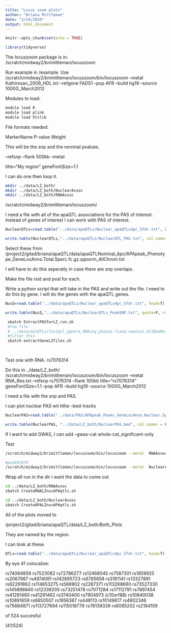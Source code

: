 ```yaml
---
title: "Locus zoom plots"
author: "Briana Mittleman"
date: "2/14/2020"
output: html_document
---
```


```r
knitr::opts_chunk$set(echo = TRUE)
```


```r
library(tidyverse)
```

The locuszoom package is in:  
/scratch/midway2/brimittleman/locuszoom


Run example in /example. Use /scratch/midway2/brimittleman/locuszoom/bin/locuszoom --metal Kathiresan_2009_HDL.txt --refgene FADS1 --pop AFR --build hg19 --source 1000G_March2012

Modules to load:
```bash
module load R
module load plink
module load htslib
```

File formats needed:  

MarkerName	P-value	Weight

This will be the snp and the nominal pvalues.   

--refsnp <your snp> --flank 500kb  --metal 

 title="My region" geneFontSize=1.1
 
 I can do one then loop it.  
 
 
```bash
mkdir ../data/LZ_both/ 
mkdir ../data/LZ_both/NuclearAssoc
mkdir ../data/LZ_both/RNAAssoc

```
 
 /scratch/midway2/brimittleman/locuszoom/
 
 I need a file with all of the apaQTL associations for the PAS of interest. Instead of genes of interest I can work with PAS of interest.  
 
```r
NuclearQTLs=read.table("../data/apaQTLs/Nuclear_apaQTLs4pc_5fdr.txt", head=T) %>% select(Peak) %>% unique()

write.table(NuclearQTLs,"../data/apaQTLs/NuclearQTL_PAS.txt", col.names = F, row.names = F, quote = F)
```
 
Select these from  /project2/gilad/briana/apaQTL/data/apaQTLNominal_4pc/APApeak_Phenotype_GeneLocAnno.Total.5perc.fc.gz.qqnorm_AllChrom.txt  

I will have to do this seperatly in case there are snp overlaps.  
 
Make the file rsid and pval for each. 

Write a python script that will take in the PAS and write out the file. I need to do this by gene. I will do the genes with the apaQTL genes. 

```r
NucQ=read.table("../data/apaQTLs/Nuclear_apaQTLs4pc_5fdr.txt", head=T) %>% select(Peak, sid, Gene)  

write.table(NucQ,"../data/apaQTLs/NuclearQTLs_PeakSNP.txt", quote=F, row.names = F, col.names = F)
```


```bash
 sbatch ExtractPASforLZ_run.sh 
 #rna file
 # ../data/molQTLs/fastqtl_qqnorm_RNAseq_phase2.fixed.nominal.AllNomRes.GeneName.txt
 #filter this
 sbatch extractGeneLZfiles.sh
 
 
```


Test one with RNA.  rs7076314

Do this in ../data/LZ_both/ 
/scratch/midway2/brimittleman/locuszoom/bin/locuszoom --metal  RNA_Res.txt --refsnp rs7076314 --flank 100kb title="rs7076314" geneFontSize=1.1 --pop AFR --build hg19 --source 1000G_March2012


I need a file with the snp and PAS.  

I can plot nuclear PAS  wit hthe --bed-tracks <your bed file>  

```r
NuclearPAS=read.table("../data/PAS/APApeak_Peaks_GeneLocAnno.Nuclear.5perc.sort.bed",col.names = c("chr","start", "end", "name", "score", "strand")) %>% mutate(Col="PAS", score2=".") %>% select(chr, start,end, Col, score2, strand)

write.table(NuclearPAS, "../data/LZ_both/NuclearPAS.bed", col.names = F, row.names = F, quote=F, sep="\t")
```

If I want to add GWAS, I can add --gwas-cat whole-cat_significant-only  


Test 

```bash
/scratch/midway2/brimittleman/locuszoom/bin/locuszoom --metal  RNAAssoc/ABTB1RNA_Res.txt --refsnp rs60645978 --flank 100kb title="rs60645978" geneFontSize=1.1 --pop AFR --build hg19 --source 1000G_March2012 --bed-tracks NuclearPAS.bed  theme="publication"

#peak91979
/scratch/midway2/brimittleman/locuszoom/bin/locuszoom --metal  NuclearAssoc/peak91979_NuclearResults4LZ.txt --refsnp rs60645978 --flank 100kb title="rs60645978" geneFontSize=1.1 --pop AFR --build hg19 --source 1000G_March2012 --bed-tracks NuclearPAS.bed  theme="publication"

```

Wrap all 
run in the dir i want the data to come out
```bash
cd ../data/LZ_both/RNAAssoc
sbatch CreateRNALZnucAPAqtls.sh

cd ../data/LZ_both/NuclearAssoc
sbatch CreateAPALZnucAPAqtls.sh
```

All of the plots moved to 

/project2/gilad/briana/apaQTL/data/LZ_both/Both_Plots


They are named by the region.  

I can look at these.  


```r
QTLs=read.table("../data/apaQTLs/Nuclear_apaQTLs4pc_5fdr.txt", head=T) 
```

By eye 41 colocalize: 

rs74064859
rs7523082
rs72786277
rs12468045
rs7587301
rs1859925
rs2067987
rs4974091
rs142895723
rs6785658
rs3181141
rs13327891
rs62291862
rs114653275
rs568902
rs2287371
rs113268660
rs73527330
rs145898840
rs12339205
rs73251478
rs7071284
rs17112791
rs7897454
rs41291460
rs41291462
rs3740400
rs7904973 (c10orf88) 
rs10840038
rs10891659
rs6650507
rs1956367
rs448113
rs10149617
rs4902346
rs75664871
rs113727694
rs115018779
rs78139339
rs6085202
rs2184159  

of 524 succesful  

(41/524)
